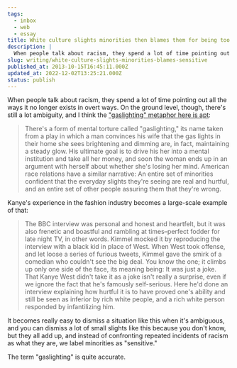```yaml
---
tags:
  - inbox
  - web
  - essay
title: White culture slights minorities then blames them for being too sensitive
description: |
  When people talk about racism, they spend a lot of time pointing out all the ways it no longer exists in overt ways. On the ground level, though, there’s still a lot ambiguity, and I think the “gaslighting” metaphor here is apt: There’s a form of mental torture called “gaslighting,” its name taken from a \[…]
slug: writing/white-culture-slights-minorities-blames-sensitive
published_at: 2013-10-15T16:45:11.000Z
updated_at: 2022-12-02T13:25:21.000Z
status: publish
---
```

When people talk about racism, they spend a lot of time pointing out all the ways it no longer exists in overt ways. On the ground level, though, there's still a lot ambiguity, and I think the ["gaslighting" metaphor here is apt](http://gawker.com/kanye-west-knows-you-think-he-sounded-nuts-on-kimmel-1443710553):

> There's a form of mental torture called "gaslighting," its name taken from a play in which a man convinces his wife that the gas lights in their home she sees brightening and dimming are, in fact, maintaining a steady glow. His ultimate goal is to drive his her into a mental institution and take all her money, and soon the woman ends up in an argument with herself about whether she's losing her mind. American race relations have a similar narrative: An entire set of minorities confident that the everyday slights they're seeing are real and hurtful, and an entire set of other people assuring them that they're wrong.

Kanye's experience in the fashion industry becomes a large-scale example of that:

> The BBC interview was personal and honest and heartfelt, but it was also frenetic and boastful and rambling at times–perfect fodder for late night TV, in other words. Kimmel mocked it by reproducing the interview with a black kid in place of West. When West took offense, and let loose a series of furious tweets, Kimmel gave the smirk of a comedian who couldn't see the big deal. You know the one; it climbs up only one side of the face, its meaning being: It was just a joke. That Kanye West didn't take it as a joke isn't really a surprise, even if we ignore the fact that he's famously self-serious. Here he'd done an interview explaining how hurtful it is to have proved one's ability and still be seen as inferior by rich white people, and a rich white person responded by infantilizing him.

It becomes really easy to dismiss a situation like this when it's ambiguous, and you can dismiss a lot of small slights like this because you don't know, but they all add up, and instead of confronting repeated incidents of racism as what they are, we label minorities as "sensitive."

The term "gaslighting" is quite accurate.
